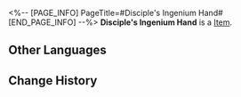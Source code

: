 <%-- [PAGE_INFO]
PageTitle=#Disciple's Ingenium Hand#
[END_PAGE_INFO] --%>
{{Item Infobox
|id          = 41132
|image       = Item Disciple's Ingenium Hand.png
|type        = 
|invCategory = Relics
|rarity      = 3
|effect      = 
|description = An ingenium prosthetic limb made specifically for long-life species. Requires no invasive procedure to use.
|source1     = [[Cavern of Corrosion: Alchemy Commission]]
}}
'''Disciple's Ingenium Hand''' is a [[Item]].

==Other Languages==
{{Other Languages
|en   = Disciple's Ingenium Hand
|zhs  = 莳者的机巧木手
|zht  = 蒔者的機巧木手
|ja   = 蒔者の機巧義手
|ko   = 제자의 기교 의수
|es   = Brazo ortopédico de la discípula
|fr   = Ingéniosité manuelle de Disciple
|ru   = Технологичная рука ученика
|th   = Disciple's Ingenium Hand
|vi   = Tay Robot Của Môn Đồ
|de   = Mechanische Hand der Jüngerin
|id   = Disciple's Ingenium Hand
|pt   = Mão de Engenho da Discípula
}}

==Change History==
{{Change History|1.2}}